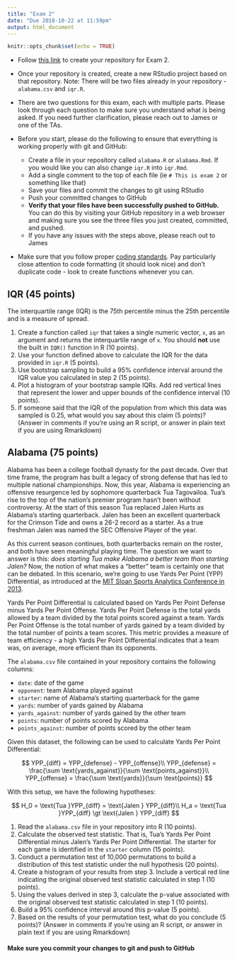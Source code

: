 ```yaml
---
title: "Exam 2"
date: "Due 2018-10-22 at 11:59pm"
output: html_document
---
```


```r
knitr::opts_chunk$set(echo = TRUE)
```

+ Follow [this link](https://classroom.github.com/a/BuYpBXRu) to create your 
repository for Exam 2.

+ Once your repository is created, create a new RStudio project based on that
repository. Note: There will be two files already in your repository - `alabama.csv`
and `iqr.R`.

+ There are two questions for this exam, each with multiple parts. Please look
through each question to make sure you understand what is being asked. If you need
further clarification, please reach out to James or one of the TAs.

+ Before you start, please do the following to ensure that everything is working
properly with git and GitHub:
    + Create a file in your repository called `alabama.R` or `alabama.Rmd`. If 
    you would like you can also change `iqr.R` into `iqr.Rmd`.
    + Add a single comment to the top of each file (ie `# This is exam 2` or 
    something like that)
    + Save your files and commit the changes to git using RStudio
    + Push your committed changes to GitHub
    + **Verify that your files have been successfully pushed to GitHub.** You
    can do this by visiting your GitHub repository in a web browser and making
    sure you see the three files you just created, committed, and pushed.
    + If you have any issues with the steps above, please reach out to James
    
+ Make sure that you follow proper [coding standards](coding-standards.html).
Pay particularly close attention to code formatting (it should look nice) and don't
duplicate code - look to create functions whenever you can.
    
## IQR (45 points)
The interquartile range (IQR) is the 75th percentile minus the 25th percentile 
and is a measure of spread.

1. Create a function called `iqr` that takes a single numeric vector, `x`, as an
argument and returns the interquartile range of `x`. You should **not** use the
built in `IQR()` function in R (10 points).
2. Use your function defined above to calculate the IQR for the data provided
in `iqr.R` (5 points).
3. Use bootstrap sampling to build a 95% confidence interval around the IQR value
you calculated in step 2 (15 points).
4. Plot a histogram of your bootstrap sample IQRs. Add red vertical lines that
represent the lower and upper bounds of the confidence interval (10 points).
4. If someone said that the IQR of the population from which this data was sampled
is 0.25, what would you say about this claim (5 points)? (Answer in comments if you're 
using an R script, or answer in plain text if you are using Rmarkdown)

## Alabama (75 points)
Alabama has been a college football dynasty for the past decade. Over that time
frame, the program has built a legacy of strong defense that has led to multiple 
national championships. Now, this year, Alabama is experiencing an offensive 
resurgence led by sophomore quarterback Tua Tagovailoa. Tua's rise to the top 
of the nation's premier program hasn't been without controversy. At the start of 
this season Tua replaced Jalen Hurts as Alabama's starting quarterback. Jalen has 
been an excellent quarterback for the Crimson Tide and owns a 26-2 record as a 
starter. As a true freshman Jalen was named the SEC Offensive Player of the year.

As this current season continues, both quarterbacks remain on the roster, and 
both have seen meaningful playing time. The question we want to answer is this: 
*does starting Tua make Alabama a better team than starting Jalen?* Now, the 
notion of what makes a "better" team is certainly one that can be debated. In 
this scenario, we're going to use Yards Per Point (YPP) Differential, as introduced 
at the [MIT Sloan Sports Analytics Conference in 2013](http://www.sloansportsconference.com/wp-content/uploads/2013/Slides/EOS/Identifying%20an%20accurate%20metric%20for%20football%20efficiency.pdf).

Yards Per Point Differential is calculated based on Yards Per Point Defense minus
Yards Per Point Offense. Yards Per Point Defense is the total yards allowed by a
team divided by the total points scored against a team. Yards Per Point Offense 
is the total number of yards gained by a team divided by the total number of points
a team scores. This metric provides a measure of team efficiency - a high
Yards Per Point Differential indicates that a team was, on average, more efficient 
than its opponents.

The `alabama.csv` file contained in your repository contains the following columns:

+ `date`: date of the game
+ `opponent`: team Alabama played against
+ `starter`: name of Alabama's starting quarterback for the game
+ `yards`: number of yards gained by Alabama
+ `yards_against`: number of yards gained by the other team
+ `points`: number of points scored by Alabama
+ `points_against`: number of points scored by the other team

Given this dataset, the following can be used to calculate Yards Per Point Differential:

$$
YPP_{diff} = YPP_{defense} - YPP_{offense}\\
YPP_{defense} = \frac{\sum \text{yards_against}}{\sum \text{points_against}}\\
YPP_{offense} = \frac{\sum \text{yards}}{\sum \text{points}}
$$

With this setup, we have the following hypotheses:

$$
H_0 = \text{Tua }YPP_{diff} = \text{Jalen } YPP_{diff}\\
H_a = \text{Tua }YPP_{diff} \gt \text{Jalen } YPP_{diff}
$$

1. Read the `alabama.csv` file in your repository into R (10 points).
2. Calculate the observed test statistic. That is, Tua's Yards Per Point Differential
minus Jalen's Yards Per Point Differential. The starter for each game is identified
in the `starter` column (15 points).
3. Conduct a permutation test of 10,000 permutations to build a distribution of 
this test statistic under the null hypothesis (20 points).
4. Create a histogram of your results from step 3. Include a vertical red 
line indicating the original observed test statistic calculated in step 1 (10 
points).
5. Using the values derived in step 3, calculate the p-value associated
with the original observed test statistic calculated in step 1 (10 points).
6. Build a 95% confidence interval around this p-value (5 points).
7. Based on the results of your permutation test, what do you conclude (5 points)? 
(Answer in comments if you're using an R script, or answer in plain text if you 
are using Rmarkdown)

#### **Make sure you commit your changes to git and push to GitHub**
